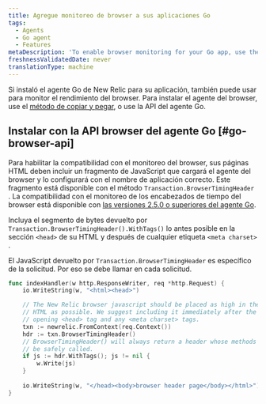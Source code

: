 ```yaml
---
title: Agregue monitoreo de browser a sus aplicaciones Go
tags:
  - Agents
  - Go agent
  - Features
metaDescription: 'To enable browser monitoring for your Go app, use the copy and paste method, or use the Go agent''s browser API.'
freshnessValidatedDate: never
translationType: machine
---
```


Si instaló el agente Go de New Relic para su aplicación, también puede usar [<InlinePopover type="browser"/>](/docs/browser/new-relic-browser/getting-started/introduction-new-relic-browser)para monitor el rendimiento del browser. Para instalar el agente del browser, use el [método de copiar y pegar](/docs/browser/new-relic-browser/installation/install-new-relic-browser-agent#copy-paste-app), o use la API del agente Go.

## Instalar con la API browser del agente Go [#go-browser-api]

Para habilitar la compatibilidad con el monitoreo del browser, sus páginas HTML deben incluir un fragmento de JavaScript que cargará el agente del browser y lo configurará con el nombre de aplicación correcto. Este fragmento está disponible con el método `Transaction.BrowserTimingHeader` . La compatibilidad con el monitoreo de los encabezados de tiempo del browser está disponible con [las versiones 2.5.0 o superiores del agente Go](/docs/release-notes/agent-release-notes/go-release-notes).

Incluya el segmento de bytes devuelto por `Transaction.BrowserTimingHeader().WithTags()` lo antes posible en la sección `<head>` de su HTML y después de cualquier etiqueta `<meta charset>` .

El JavaScript devuelto por `Transaction.BrowserTimingHeader` es específico de la solicitud. Por eso se debe llamar en cada solicitud.

```go
func indexHandler(w http.ResponseWriter, req *http.Request) {
    io.WriteString(w, "<html><head>")

    // The New Relic browser javascript should be placed as high in the
    // HTML as possible. We suggest including it immediately after the
    // opening <head> tag and any <meta charset> tags.
    txn := newrelic.FromContext(req.Context())
    hdr := txn.BrowserTimingHeader()
    // BrowserTimingHeader() will always return a header whose methods can
    // be safely called.
    if js := hdr.WithTags(); js != nil {
        w.Write(js)
    }
    
    io.WriteString(w, "</head><body>browser header page</body></html>")
}
```
